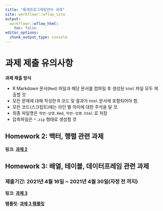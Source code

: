 ```yaml
---
title: "통계프로그래밍언어 과제"
site: workflowr::wflow_site
output:
  workflowr::wflow_html:
    toc: false
editor_options:
  chunk_output_type: console
---
```


# 과제 제출 유의사항

**과제 제출 방식**
  
   - R Markdown 문서(`Rmd`) 파일과 해당 문서를 컴파일 후 생성된 `html` 파일 모두 제출할 것
   - 모든 문제에 대해 작성한 R 코드 및 결과가 `html` 문서에 포함되어야 함. 
   - 모든 코드(스크립트)에는 라인 별 의미에 대한 주석을 달 것. 
   - 최종 파일명은 `학번-성명.Rmd`, `학번-성명.html` 로 저장
   - 압축파일은 `*.zip` 형태로 생성할 것


## Homework 2: 백터, 행렬 관련 과제

**링크**: [**과제 2**](homework-02.html)


## Homework 3: 배열, 테이블, 데이터프레임 관련 과제

### 제출기간: 2021년 4월 16일 ~ 2021년 4월 30일(자정 전 까지)


**링크**: [**과제 3**](homework-03.html)


**템플릿**: [**과제 3 템플릿**](https://raw.githubusercontent.com/zorba78/quiz-repository/master/templates/homework-03-template.Rmd)


